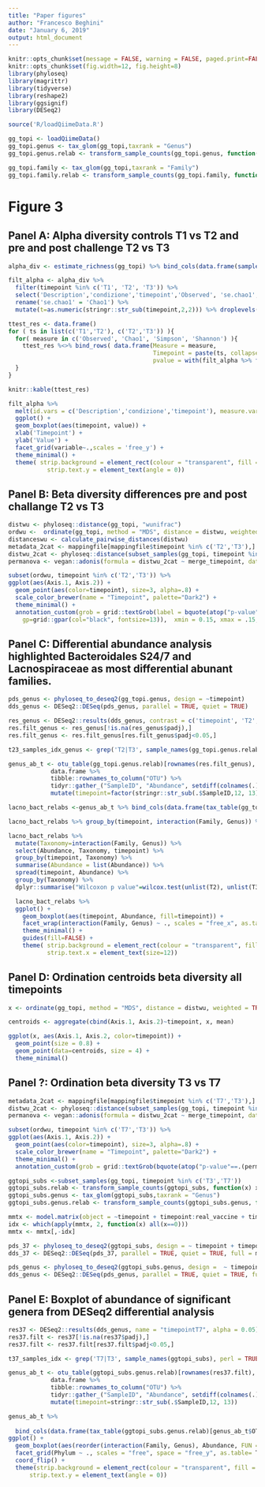 ```yaml
---
title: "Paper figures"
author: "Francesco Beghini"
date: "January 6, 2019"
output: html_document
---
```


```r
knitr::opts_chunk$set(message = FALSE, warning = FALSE, paged.print=FALSE, echo=FALSE)
knitr::opts_chunk$set(fig.width=12, fig.height=8) 
library(phyloseq)
library(magrittr)
library(tidyverse)
library(reshape2)
library(ggsignif)
library(DESeq2)

source('R/loadQiimeData.R')
```

```r
gg_topi <- loadQiimeData()
gg_topi.genus <- tax_glom(gg_topi,taxrank = "Genus")
gg_topi.genus.relab <- transform_sample_counts(gg_topi.genus, function(x) x/sum(x))

gg_topi.family <- tax_glom(gg_topi,taxrank = "Family")
gg_topi.family.relab <- transform_sample_counts(gg_topi.family, function(x) x/sum(x))
```

# Figure 3
## Panel A: Alpha diversity controls T1 vs T2 and pre and post challenge T2 vs T3 
```r
alpha_div <- estimate_richness(gg_topi) %>% bind_cols(data.frame(sample_data(gg_topi)))
```

```r
filt_alpha <- alpha_div %>% 
  filter(timepoint %in% c('T1', 'T2', 'T3')) %>%
  select('Description','condizione','timepoint','Observed', 'se.chao1', 'Simpson', 'Shannon') %>%
  rename('se.chao1' = 'Chao1') %>%
  mutate(t=as.numeric(stringr::str_sub(timepoint,2,2))) %>% droplevels()

ttest_res <- data.frame()
for ( ts in list(c('T1','T2'), c('T2','T3')) ){
  for( measure in c('Observed', 'Chao1', 'Simpson', 'Shannon') ){
    ttest_res %<>% bind_rows( data.frame(Measure = measure,
                                         Timepoint = paste(ts, collapse = ' vs '),
                                         pvalue = with(filt_alpha %>% filter(timepoint %in% ts), t.test(as.formula(paste(measure, 't', sep = '~'))))$p.value))
  }
}
```

```r
knitr::kable(ttest_res)
```


```r
filt_alpha %>%
  melt(id.vars = c('Description','condizione','timepoint'), measure.vars =  c('Observed', 'Chao1', 'Simpson', 'Shannon')) %>%
  ggplot() +
  geom_boxplot(aes(timepoint, value)) +
  xlab('Timepoint') +
  ylab('Value') +
  facet_grid(variable~.,scales = 'free_y') +
  theme_minimal() +
  theme( strip.background = element_rect(colour = "transparent", fill = "transparent"),
           strip.text.y = element_text(angle = 0))
```


## Panel B: Beta diversity differences pre and post challange T2 vs T3
```r
distwu <- phyloseq::distance(gg_topi, "wunifrac")
ordwu <-  ordinate(gg_topi, method = "MDS", distance = distwu, weighted = TRUE) %>% plot_ordination(gg_topi, ., justDF = TRUE)
distanceswu <- calculate_pairwise_distances(distwu)
metadata_2cat <- mappingfile[mappingfile$timepoint %in% c('T2','T3'),]
distwu_2cat <- phyloseq::distance(subset_samples(gg_topi, timepoint %in% c('T2','T3')), "wunifrac")
permanova <- vegan::adonis(formula = distwu_2cat ~ merge_timepoint, data = metadata_2cat)
```

```r
subset(ordwu, timepoint %in% c('T2','T3')) %>%
ggplot(aes(Axis.1, Axis.2)) +
  geom_point(aes(color=timepoint), size=3, alpha=.8) +
  scale_color_brewer(name = "Timepoint", palette="Dark2") + 
  theme_minimal() +
  annotation_custom(grob = grid::textGrob(label = bquote(atop("p-value"==.(permanova$aov.tab$`Pr(>F)`[1]),R^2==.(signif(permanova$aov.tab$R2[1], 2)))),
    gp=grid::gpar(col="black", fontsize=13)),  xmin = 0.15, xmax = .15, ymin = -.05, ymax = -.05)
```

## Panel C: Differential abundance analysis highlighted Bacteroidales S24/7 and Lacnospiraceae as most differential abunant families.
```r
pds_genus <- phyloseq_to_deseq2(gg_topi.genus, design = ~timepoint)
dds_genus <- DESeq2::DESeq(pds_genus, parallel = TRUE, quiet = TRUE)
```

```r
res_genus <- DESeq2::results(dds_genus, contrast = c('timepoint', 'T2','T3'), alpha = 0.05)
res.filt_genus <- res_genus[!is.na(res_genus$padj),]
res.filt_genus <- res.filt_genus[res.filt_genus$padj<0.05,]

t23_samples_idx_genus <- grep('T2|T3', sample_names(gg_topi.genus.relab), perl = TRUE)

genus_ab_t <- otu_table(gg_topi.genus.relab)[rownames(res.filt_genus), t23_samples_idx_genus] %>%
            data.frame %>%
            tibble::rownames_to_column("OTU") %>%
            tidyr::gather_("SampleID", "Abundance", setdiff(colnames(.), "OTU")) %>%
            mutate(timepoint=factor(stringr::str_sub(.$SampleID,12, 13)))
```

```r
lacno_bact_relabs <-genus_ab_t %>% bind_cols(data.frame(tax_table(gg_topi.genus.relab)[genus_ab_t$OTU,c('Phylum','Family','Genus')])) %>% filter(Family %in% c('Bacteroidales S24-7 group') | Genus %in% c('Lachnospiraceae NK4A136 group'))

lacno_bact_relabs %>% group_by(timepoint, interaction(Family, Genus)) %>% dplyr::summarise(Mean=mean(Abundance), SD = sd(Abundance)) %>% knitr::kable()

lacno_bact_relabs %>% 
  mutate(Taxonomy=interaction(Family, Genus)) %>%
  select(Abundance, Taxonomy, timepoint) %>%
  group_by(timepoint, Taxonomy) %>%
  summarise(Abundance = list(Abundance)) %>% 
  spread(timepoint, Abundance) %>% 
  group_by(Taxonomy) %>%
  dplyr::summarise("Wilcoxon p value"=wilcox.test(unlist(T2), unlist(T3), paired = TRUE)$p.value)  %>% knitr::kable()
```

```r
  lacno_bact_relabs %>%
  ggplot() +
    geom_boxplot(aes(timepoint, Abundance, fill=timepoint)) + 
    facet_wrap(interaction(Family, Genus) ~ ., scales = "free_x", as.table= T) +
    theme_minimal() +
    guides(fill=FALSE) +
    theme( strip.background = element_rect(colour = "transparent", fill = "transparent"),
           strip.text.x = element_text(size=12))

```

## Panel D: Ordination centroids beta diversity all timepoints 
```r
x <- ordinate(gg_topi, method = "MDS", distance = distwu, weighted = TRUE) %>% plot_ordination(gg_topi, ., justDF = TRUE)

centroids <- aggregate(cbind(Axis.1, Axis.2)~timepoint, x, mean)

ggplot(x, aes(Axis.1, Axis.2, color=timepoint)) +
  geom_point(size = 0.8) +
  geom_point(data=centroids, size = 4) + 
  theme_minimal()
```

## Panel ?: Ordination beta diversity T3 vs T7
```r
metadata_2cat <- mappingfile[mappingfile$timepoint %in% c('T7','T3'),]
distwu_2cat <- phyloseq::distance(subset_samples(gg_topi, timepoint %in% c('T7','T3')), "wunifrac")
permanova <- vegan::adonis(formula = distwu_2cat ~ merge_timepoint, data = metadata_2cat)

subset(ordwu, timepoint %in% c('T7','T3')) %>%
ggplot(aes(Axis.1, Axis.2)) +
  geom_point(aes(color=timepoint), size=3, alpha=.8) +
  scale_color_brewer(name = "Timepoint", palette="Dark2") + 
  theme_minimal() +
  annotation_custom(grob = grid::textGrob(bquote(atop("p-value"==.(permanova$aov.tab$`Pr(>F)`[1]),R^2==.(signif(permanova$aov.tab$R2[1], 2)))), gp=grid::gpar(col="black", fontsize=10)),  xmin = 0, xmax = 0, ymin = .1, ymax = .1)
```


```r
ggtopi_subs <-subset_samples(gg_topi, timepoint %in% c('T3','T7'))
ggtopi_subs.relab <- transform_sample_counts(ggtopi_subs, function(x) x/sum(x))
ggtopi_subs.genus <- tax_glom(ggtopi_subs,taxrank = "Genus")
ggtopi_subs.genus.relab <- transform_sample_counts(ggtopi_subs.genus, function(x) x/sum(x))

mmtx <- model.matrix(object = ~timepoint + timepoint:real_vaccine + timepoint:real_bifido + timepoint:real_vaccine:real_bifido, data = data.frame(ggtopi_subs@sam_data))
idx <- which(apply(mmtx, 2, function(x) all(x==0)))
mmtx <- mmtx[,-idx]

pds_37 <- phyloseq_to_deseq2(ggtopi_subs, design = ~ timepoint + timepoint:real_vaccine + timepoint:real_bifido + timepoint:real_vaccine:real_bifido, ignoreRank = TRUE)
dds_37 <- DESeq2::DESeq(pds_37, parallel = TRUE, quiet = TRUE, full = mmtx)

pds_genus <- phyloseq_to_deseq2(ggtopi_subs.genus, design =  ~ timepoint + timepoint:real_vaccine + timepoint:real_bifido + timepoint:real_vaccine:real_bifido, ignoreRank = TRUE)
dds_genus <- DESeq2::DESeq(pds_genus, parallel = TRUE, quiet = TRUE, full = mmtx)
```
## Panel E: Boxplot of abundance of significant genera from DESeq2 differential analysis
```r
res37 <- DESeq2::results(dds_genus, name = "timepointT7", alpha = 0.05)
res37.filt <- res37[!is.na(res37$padj),]
res37.filt <- res37.filt[res37.filt$padj<0.05,]

t37_samples_idx <- grep('T7|T3', sample_names(ggtopi_subs), perl = TRUE)

genus_ab_t <- otu_table(ggtopi_subs.genus.relab)[rownames(res37.filt), ] %>%
            data.frame %>%
            tibble::rownames_to_column("OTU") %>%
            tidyr::gather_("SampleID", "Abundance", setdiff(colnames(.), "OTU")) %>%
            mutate(timepoint=stringr::str_sub(.$SampleID,12, 13))

genus_ab_t %>% 
  
  bind_cols(data.frame(tax_table(ggtopi_subs.genus.relab)[genus_ab_t$OTU,c('Phylum','Family','Genus')])) %>%
ggplot() +
  geom_boxplot(aes(reorder(interaction(Family, Genus), Abundance, FUN = median), Abundance, fill=timepoint)) + 
  facet_grid(Phylum ~ ., scales = "free", space = "free_y", as.table= T)+
  coord_flip() + 
  theme(strip.background = element_rect(colour = "transparent", fill = "transparent"),
      strip.text.y = element_text(angle = 0))

```


